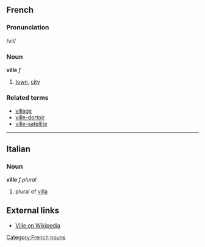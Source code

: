 ==French==
===Pronunciation===
/vil/
===Noun===
[[Category:French nouns]]
'''ville''' ''f''

# [[town]], [[city]]

===Related terms===
*[[village]]
*[[ville-dortoir]]
*[[ville-satellite]]

----

==Italian==
===Noun===
'''ville''' ''f plural''

# plural of [[villa]]
==External links==
*[http://en.wikipedia.org/wiki/Ville Ville on Wikipedia]